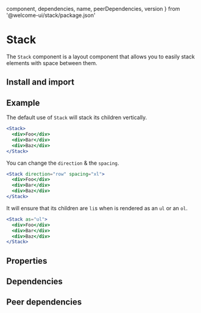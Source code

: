 
  component,
  dependencies,
  name,
  peerDependencies,
  version
} from '@welcome-ui/stack/package.json'
# Stack
<tagversion version={version} name={name} />

The `Stack` component is a layout component that allows you to easily stack elements with space between them.

## Install and import

<usage component={component} name={name} peerDependencies={peerDependencies} />

## Example

The default use of `Stack` will stack its children vertically.

```jsx
<Stack>
  <div>Foo</div>
  <div>Bar</div>
  <div>Baz</div>
</Stack>
```

You can change the `direction` & the `spacing`.

```jsx
<Stack direction="row" spacing="xl">
  <div>Foo</div>
  <div>Bar</div>
  <div>Baz</div>
</Stack>
```

It will ensure that its children are `li`s when is rendered as an `ul` or an `ol`.

```jsx
<Stack as="ul">
  <div>Foo</div>
  <div>Bar</div>
  <div>Baz</div>
</Stack>
```

## Properties

<props of="Stack" propTypes={props.propTypes} />

## Dependencies

<dependencies dependencies={dependencies} />

## Peer dependencies

<dependencies dependencies={peerDependencies} />
